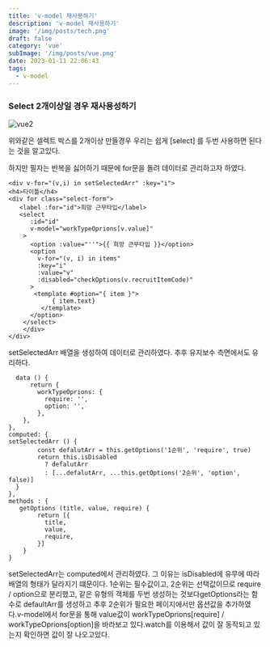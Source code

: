 ```yaml
---
title: 'v-model 재사용하기'
description: 'v-model 재사용하기'
image: '/img/posts/tech.png'
draft: false
category: 'vue'
subImage: '/img/posts/vue.png'
date: 2023-01-11 22:06:43
tags:
  - v-model
---
```


### Select 2개이상일 경우 재사용성하기

![vue2](/img/vue/vue2.png)

위와같은 셀렉트 박스를 2개이상 만들경우 우리는 쉽게 [select] 를 두번 사용하면 된다는 것을 알고있다.

하지만 필자는 반복을 싫어하기 때문에 for문을 돌려 데이터로 관리하고자 하였다.

```tsx
<div v-for="(v,i) in setSelectedArr" :key="i">
<h4>타이틀</h4>
<div for class="select-form">
   <label :for="id">희망 근무타입</label>
   <select
      :id="id"
      v-model="workTypeOprions[v.value]"
    >
      <option :value="''">{{ 희망 근무타입 }}</option>
      <option
        v-for="(v, i) in items"
        :key="i"
        :value="v"
        :disabled="checkOptions(v.recruitItemCode)"
      >
       <template #option="{ item }">
            { item.text}
         </template>
      </option>
    </select>
	</div>
</div>
```

setSelectedArr 배열을 생성하여 데이터로 관리하였다. 추후 유지보수 측면에서도 유리하다.

```tsx
  data () {
      return {
        workTypeOprions: {
          require: '',
          option: '',
        },
	},
},
computed: {
setSelectedArr () {
        const defalutArr = this.getOptions('1순위', 'require', true)
        return this.isDisabled
          ? defalutArr
          : [...defalutArr, ...this.getOptions('2순위', 'option', false)]
  }
},
methods : {
   getOptions (title, value, require) {
        return [{
          title,
          value,
          require,
        }]
    }
}
```

setSelectedArr는 computed에서 관리하였다. 그 이유는 isDisabled에 유무에 따라 배열의 형태가 달라지기 떄문이다. 1순위는 필수값이고, 2순위는 선택값이므로 require / option으로 분리했고, 같은 유형의 객체를 두번 생성하는 것보다getOptions라는 함수로 defaultArr를 생성하고 추후 2순위가 필요한 페이지에서만 옵션값을 추가하였다.v-model에서 for문을 통해 value값이 workTypeOprions[require] / workTypeOprions[option]을 바라보고 있다.watch를 이용해서 값이 잘 동작되고 있는지 확인하면 값이 잘 나오고있다.

